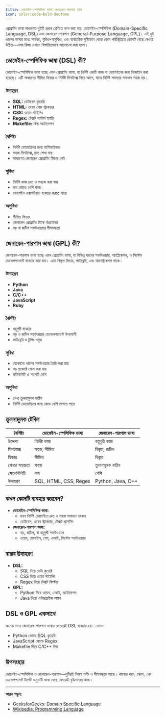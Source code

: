 ```yaml
---
title: ডোমেইন-স্পেসিফিক বনাম জেনারেল-পারপাস ভাষা
icon: solar:code-bold-duotone
---
```


প্রোগ্রামিং ভাষা সাধারণত দুইটি প্রধান শ্রেণিতে ভাগ করা যায়: ডোমেইন-স্পেসিফিক (Domain-Specific Language, DSL) এবং জেনারেল-পারপাস (General-Purpose Language, GPL)। এই দুই ধরনের ভাষার মধ্যে পার্থক্য, সুবিধা-অসুবিধা, এবং ব্যবহারিক দৃষ্টিকোণ থেকে কোন পরিস্থিতিতে কোনটি বেছে নেওয়া উচিত—এসব বিষয় এখানে বিস্তারিতভাবে আলোচনা করা হলো।

## ডোমেইন-স্পেসিফিক ভাষা (DSL) কী?

ডোমেইন-স্পেসিফিক ভাষা হচ্ছে এমন প্রোগ্রামিং ভাষা, যা নির্দিষ্ট একটি কাজ বা ডোমেইনের জন্য ডিজাইন করা হয়েছে। এটি সাধারণত সীমিত ফিচার ও নির্দিষ্ট সিনট্যাক্স নিয়ে আসে, যাতে নির্দিষ্ট সমস্যার সমাধান সহজ হয়।

### উদাহরণ
- **SQL:** ডেটাবেস কুয়েরি
- **HTML:** ওয়েব পেজ স্ট্রাকচার
- **CSS:** ওয়েব স্টাইলিং
- **Regex:** টেক্সট প্যাটার্ন ম্যাচিং
- **Makefile:** বিল্ড অটোমেশন

### বৈশিষ্ট্য
- নির্দিষ্ট ডোমেইনের জন্য অপ্টিমাইজড
- সহজ সিনট্যাক্স, দ্রুত শেখা যায়
- সাধারণত জেনারেল প্রোগ্রামিং ফিচার নেই

### সুবিধা
- নির্দিষ্ট কাজ দ্রুত ও সহজে করা যায়
- কম কোডে বেশি কাজ
- ডোমেইন এক্সপার্টরাও ব্যবহার করতে পারে

### অসুবিধা
- সীমিত ফিচার
- জেনারেল প্রোগ্রামিং টাস্কে অপ্রযোজ্য
- বড় বা জটিল সফটওয়্যারে সীমাবদ্ধতা

## জেনারেল-পারপাস ভাষা (GPL) কী?

জেনারেল-পারপাস ভাষা হচ্ছে এমন প্রোগ্রামিং ভাষা, যা বিভিন্ন ধরনের সফটওয়্যার, অ্যাপ্লিকেশন, ও সিস্টেম ডেভেলপমেন্টে ব্যবহার করা যায়। এতে বিস্তৃত ফিচার, লাইব্রেরি, এবং অ্যাবস্ট্রাকশন থাকে।

### উদাহরণ
- **Python**
- **Java**
- **C/C++**
- **JavaScript**
- **Ruby**

### বৈশিষ্ট্য
- বহুমুখী ব্যবহার
- বড় ও জটিল সফটওয়্যার ডেভেলপমেন্টে উপযোগী
- লাইব্রেরি ও টুলিং সমৃদ্ধ

### সুবিধা
- যেকোনো ধরনের সফটওয়্যার তৈরি করা যায়
- বড় প্রজেক্টে স্কেল করা যায়
- কমিউনিটি ও সাপোর্ট বেশি

### অসুবিধা
- শেখা তুলনামূলক কঠিন
- নির্দিষ্ট ডোমেইনের জন্য কোড বেশি লাগতে পারে

## তুলনামূলক টেবিল

| বৈশিষ্ট্য            | ডোমেইন-স্পেসিফিক ভাষা   | জেনারেল-পারপাস ভাষা     |
|----------------------|--------------------------|-------------------------|
| উদ্দেশ্য             | নির্দিষ্ট কাজ            | বহুমুখী কাজ             |
| সিনট্যাক্স            | সহজ, সীমিত              | বিস্তৃত, জটিল           |
| ফিচার                | সীমিত                    | বিস্তৃত                 |
| শেখার সহজতা         | সহজ                      | তুলনামূলক কঠিন         |
| স্কেলেবিলিটি          | কম                        | বেশি                    |
| উদাহরণ               | SQL, HTML, CSS, Regex    | Python, Java, C++       |

## কখন কোনটি ব্যবহার করবেন?

- **ডোমেইন-স্পেসিফিক ভাষা:**
  - যখন নির্দিষ্ট ডোমেইনে দ্রুত ও সহজ সমাধান দরকার
  - ডেটাবেস, ওয়েব স্ট্রাকচার, টেক্সট প্রসেসিং
- **জেনারেল-পারপাস ভাষা:**
  - বড়, জটিল, বা বহুমুখী সফটওয়্যার
  - ওয়েব, মোবাইল, গেম, এআই, সিস্টেম সফটওয়্যার

## বাস্তব উদাহরণ

- **DSL:**
  - SQL দিয়ে ডেটা কুয়েরি
  - CSS দিয়ে ওয়েব স্টাইলিং
  - Regex দিয়ে টেক্সট ফিল্টার
- **GPL:**
  - Python দিয়ে ওয়েব, এআই, অটোমেশন
  - Java দিয়ে এন্টারপ্রাইজ অ্যাপ

## DSL ও GPL একসাথে

অনেক সময় জেনারেল-পারপাস ভাষার ভেতরেই DSL ব্যবহার হয়। যেমন:
- Python কোডে SQL কুয়েরি
- JavaScript কোডে Regex
- Makefile দিয়ে C/C++ বিল্ড

## উপসংহার

ডোমেইন-স্পেসিফিক ও জেনারেল-পারপাস—দুটিরই নিজস্ব শক্তি ও সীমাবদ্ধতা আছে। কাজের ধরন, স্কোপ, এবং ডেভেলপমেন্ট টার্গেট অনুযায়ী ভাষা বেছে নেওয়াই বুদ্ধিমানের কাজ।

---

**আরও পড়ুন:**
- [GeeksforGeeks: Domain Specific Language](https://www.geeksforgeeks.org/domain-specific-language-dsl/)
- [Wikipedia: Programming Language](https://en.wikipedia.org/wiki/Programming_language)
